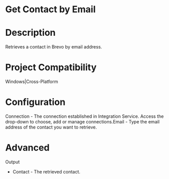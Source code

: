 ﻿# Get Contact by Email

# Description

Retrieves a contact in Brevo by email address.

# Project Compatibility

Windows|Cross-Platform

# Configuration

Connection - The connection established in Integration Service.
                        Access the drop-down to choose, add or manage connections.Email - Type the email address of the contact you want to
                        retrieve.

# Advanced

Output

* Contact - The retrieved contact.
